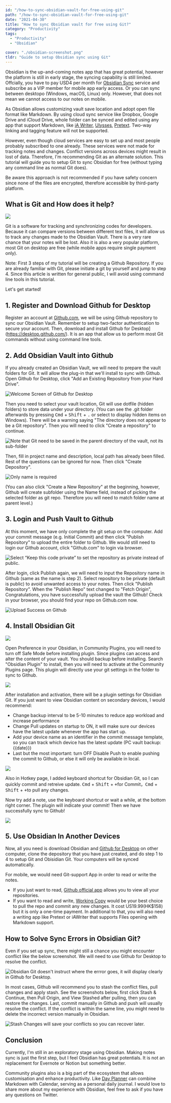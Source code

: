 ```yaml
---
id: "/how-to-sync-obsidian-vault-for-free-using-git"
path: "/how-to-sync-obsidian-vault-for-free-using-git"
date: "2021-04-30"
title: "How to sync Obsidian vault for free using Git?"
category: "Productivity"
tags:
  - "Productivity"
  - "Obsidian"

cover: "./obsidian-screenshot.png"
tldr: "Guide to setup Obsidian sync using Git"
---
```


Obsidian is the up-and-coming notes app that has great potential, however the platform is still in early stage, the syncing capability is still limited. Offcially, you have to pay USD4 per month for [Obsidian Sync](https://obsidian.md/sync) service and subscribe as a VIP member for mobile app early access. Or you can sync between desktopo (Windows, macOS, Linux) only. However, that does not mean we cannot access to our notes on mobile.

As Obsidian allows customizing vault save location and adopt open file format like Markdown. By using cloud sync service like Dropbox, Google Drive and iCloud Drive, whole folder can be synced and edited using any app that support Markdown, like  [iA Writer](https://ia.net/writer), [Ulysses](https://ulysses.app/), [Pretext](https://apps.apple.com/us/app/pretext/id1347707000). Two-way linking and tagging feature will not be supported. 

However, even though cloud services are easy to set up and most people probably subscribed to one already. These services were not made for tracking notes and changes. Conflict versions across devices might result in lost of data. Therefore, I'm recommending Git as an alternate solution. This tutorial will guide you to setup Git to sync Obsidian for free (without typing any command line as normal Git does).

Be aware this approach is not recommended if you have safety concern since none of the files are encrypted, therefore accessible by third-party platform.

## What is Git and How does it help?

![](git-branches-merge.png)

Git is a software for tracking and synchronizing codes for developers. Because it can compare versions between different text files, it will allow us to track any changes made to the Obsidian Vault. There is a very rare chance that your notes will be lost. Also it is also a very popular platform, most Git on desktop are free (while mobile apps require single payment only).

Note: First 3 steps of my tutorial will be creating a Github Repository. If you are already familiar with Git, please initiate a git by yourself and jump to step 4. Since this article is written for general public, I will avoid using command line tools in this tutorial.

Let's get started!

## 1. Register and Download Github for Desktop
Register an account at [Github.com](https://github.com/), we will be using Github repository to sync our Obsidian Vault. Remember to setup two-factor authentication to secure your account. Then, download and install Github for Desktop](https://desktop.github.com/). It is an app that allow us to perform most Git commands without using command line tools.

## 2. Add Obsidian Vault into Github
If you already created an Obsidian Vault, we will need to prepare the vault folders for Git. It will allow the plug-in that we'll install to sync with Github. Open Github for Desktop, click "Add an Existing Repository from your Hard Drive".

![Welcome Screen of Github for Desktop](./obsidian-github-desktop.png)

Then you need to select your vault location, Git will use dotfile (hidden folders) to store data under your directory. (You can see the .git folder afterwards by pressing <kbd>Cmd</kbd> + <kbd>Shift</kbd> + <kbd>.</kbd> or select to display hidden items on Windows). There will be a warning saying "The directory does not appear to be a Git repository".  Then you will need to click "Create a repository" to continue.

![Note that Git need to be saved in the parent directory of the vault, not its sub-folder](./obsidian-github-create-repo.png)

Then, fill in  project name and description, local path has already been filled. Rest of the questions can be ignored for now. Then click "Create Depository".

![Only name is required](./obsidian-github-config.png)

(You can also click "Create a New Repository" at the beginning, however, Github will create subfolder using the Name field, instead of picking the selected folder as git repo. Therefore you will need to match folder name at parent level.)

## 3. Login and Push Vault to Github

At this moment, we have only complete the git setup on the computer. Add your commit message (e.g. Initial Commit) and then click "Publish Repository" to upload the entire folder to Github. We would still need to login our Github account, click "Github.com" to login via browser.

![Select “Keep this code private” to set the repository as private instead of public.](./obsidian-github-login.png)

After login, click Publish again, we will need to input the Repository name in Github (same as the name is step 2). Select repository to be private (default is public) to avoid unwanted access to your notes. Then click "Publish Repository". When the "Publish Repo" text changed to "Fetch Origin", Congratulations, you have successfully upload the vault the Github! Check in your browser, you should find your repo on Github.com now. 

![Upload Success on Github](./obsidian-github-website.png)

##  4. Install Obsidian Git

![](./obsidian-preference-plugin.png)

Open Preference in your Obsidian, in Community Plugins, you will need to turn off Safe Mode before installing plugin. Since plugins can access and alter the content of your vault. You should backup before installing. Search "Obsidian Plugin" to install, then you will need to activate at the Community Plugins page. This plugin will directly use your git settings in the folder to sync to Github.


![](./obsidian-git-config.png)

After installation and activation, there will be a plugin settings for Obsidian Git. If you just want to view Obsidian content on secondary devices, I would recommend:
- Change backup interval to be 5-10 minutes to reduce app workload and increase performance
- Change Pull updates on startup to ON, it will make sure our devices have the latest update whenever the app has start up. 
- Add your device name as an identifier in the commit message template, so you can track which device has the latest update (PC vault backup: {{date}})
- Last but the most important:  turn OFF Disable Push to enable pushing the commit to Github, or else it will only be available in local.

![](./obsidian-plugin.png)

Also in Hotkey page, I added keyboard shortcut for Obsidian Git, so I can quickly commit and retreive update.  <kbd>Cmd</kbd> + <kbd>Shift</kbd> + <kbd>+</kbd>for Commit，<kbd>Cmd</kbd> + <kbd>Shift</kbd> + <kbd>+</kbd>to pull any changes.

Now try add a note, use the keyboard shortcut or wait a while, at the bottom right corner. The plugin will indicate your commit! Then we have successfully sync to Github! 

![](./obsidian-github-updated.png)

## 5. Use Obsidian In Another Devices

Now, all you need is download Obsidian and [Github for Desktop](https://desktop.github.com/) on other computer, clone the depository that you have just created, and do step 1 to 4 to setup Git and Obisidian Git. Your computers will be synced automatically.

For mobile, we would need Git-support App in order to read or write the notes.
- If you just want to read, [Github official app]((https://github.com/mobile)) allows you to view all your repositories.
- If you want to read and write, [Working Copy](https://workingcopyapp.com/) would be your best choice to pull the repo and commit any new changes. It cost US19.99(HK$158) but it is only a one-time payment. In additional to that, you will also need a writing app like Pretext or iAWriter that supports Files opening with Markdown support.


## How to Solve Sync Errors in Obsidian Git?

Even if you set up sync, there might still a chance you might encounter conflict like the below screenshot. We will need to use Github for Desktop to resolve the conflict.

![Obsidian Git doesn't instruct where the errror goes, it will display clearly in Github for Desktop.](./obsidian-sync-error.png)

In most cases, Github will recommend you to stash the conflict files, pull changes and apply stash. See the screenshots below, first click Stash & Continue, then Pull Origin, and View Stashed after pulling, then you can restore the changes. Last, commit manually in Github and push will usually resolve the conflict.  If the conflict is within the same line, you might need to delete the incorrect version manually in Obsidian.

![Stash Changes will save your conflicts so you can recover later.](./obsidian-github-stash.png)

## Conclusion

Currently, I'm still in an exploratory stage using Obsidian. Making notes sync is just the first step, but I feel Obsidian has great potentials. It is not an replacement for Evernote or Notion but something better. 

Community plugins also is a big part of the ecosystem that allows customisation and enhance productivity. Like [Day Planner](https://github.com/lynchjames/obsidian-day-planner) can combine Markdown with Calendar, serving as a personal daily journal. I would love to share more about my experience with Obsidian, feel free to ask if you have any questions on Twitter.